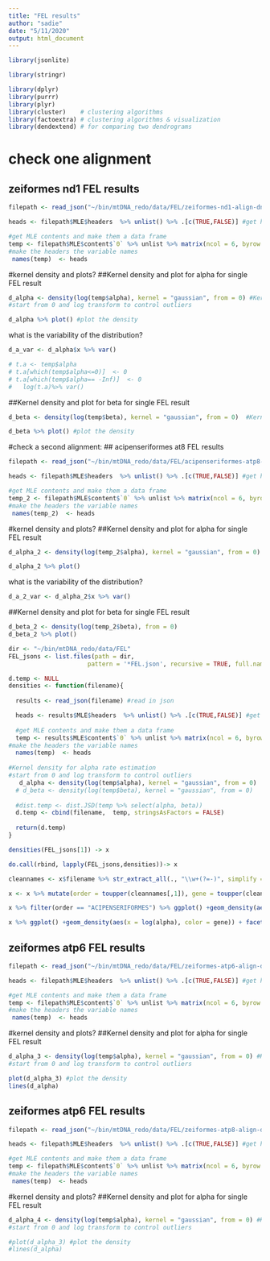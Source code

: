 ```yaml
---
title: "FEL results"
author: "sadie"
date: "5/11/2020"
output: html_document
---
```

```r
library(jsonlite)

library(stringr)

library(dplyr)
library(purrr)
library(plyr)
library(cluster)    # clustering algorithms
library(factoextra) # clustering algorithms & visualization
library(dendextend) # for comparing two dendrograms
```

# check one alignment
## zeiformes nd1 FEL results
```r
filepath <- read_json("~/bin/mtDNA_redo/data/FEL/zeiformes-nd1-align-dna.fas.FEL.json") #read in json

heads <- filepath$MLE$headers  %>% unlist() %>% .[c(TRUE,FALSE)] #get headers and ignore header descriptions
```

```r
#get MLE contents and make them a data frame
temp <- filepath$MLE$content$`0` %>% unlist %>% matrix(ncol = 6, byrow = TRUE) %>% as.data.frame() 
#make the headers the variable names
 names(temp)  <- heads
```

#kernel density and plots?
##Kernel density and plot for alpha for single FEL result
```r
d_alpha <- density(log(temp$alpha), kernel = "gaussian", from = 0) #Kernel density for alpha rate estimation 
#start from 0 and log transform to control outliers

d_alpha %>% plot() #plot the density 
```
what is the variability of the distribution?
```r
d_a_var <- d_alpha$x %>% var()

# t.a <- temp$alpha
# t.a[which(temp$alpha<=0)]  <- 0 
# t.a[which(temp$alpha== -Inf)]  <- 0 
#   log(t.a)%>% var()
```

##Kernel density and plot for beta for single FEL result
```r
d_beta <- density(log(temp$beta), kernel = "gaussian", from = 0)  #Kernel density for the beta rate estimation

d_beta %>% plot() #plot the density
```


#check a second alignment:
## acipenseriformes at8 FEL results
```r
filepath <- read_json("~/bin/mtDNA_redo/data/FEL/acipenseriformes-atp8-align-dna.fas.FEL.json") #read in json

heads <- filepath$MLE$headers  %>% unlist() %>% .[c(TRUE,FALSE)] #get headers and ignore header descriptions
```

```r
#get MLE contents and make them a data frame
temp_2 <- filepath$MLE$content$`0` %>% unlist %>% matrix(ncol = 6, byrow = TRUE) %>% as.data.frame() 
#make the headers the variable names
 names(temp_2)  <- heads
```

#kernel density and plots?
##Kernel density and plot for alpha for single FEL result
```r
d_alpha_2 <- density(log(temp_2$alpha), kernel = "gaussian", from = 0)

d_alpha_2 %>% plot()
```

what is the variability of the distribution?
```r
d_a_2_var <- d_alpha_2$x %>% var()
```

##Kernel density and plot for beta for single FEL result
```r
d_beta_2 <- density(log(temp_2$beta), from = 0)
d_beta_2 %>% plot()
```





```r
dir <- "~/bin/mtDNA_redo/data/FEL"
FEL_jsons <- list.files(path = dir,
                      pattern = '*FEL.json', recursive = TRUE, full.names = TRUE)
```

```r
d.temp <- NULL
densities <- function(filename){
  
  results <- read_json(filename) #read in json

  heads <- results$MLE$headers  %>% unlist() %>% .[c(TRUE,FALSE)] #get headers and ignore header descriptions
  
  #get MLE contents and make them a data frame
  temp <- results$MLE$content$`0` %>% unlist %>% matrix(ncol = 6, byrow = TRUE) %>% as.data.frame() 
#make the headers the variable names
  names(temp)  <- heads
  
#Kernel density for alpha rate estimation 
#start from 0 and log transform to control outliers
   d_alpha <- density(log(temp$alpha), kernel = "gaussian", from = 0) 
  # d_beta <- density(log(temp$beta), kernel = "gaussian", from = 0) 
   
  #dist.temp <- dist.JSD(temp %>% select(alpha, beta))
  d.temp <- cbind(filename,  temp, stringsAsFactors = FALSE)
  
  return(d.temp)
}
```

```r
densities(FEL_jsons[1]) -> x

do.call(rbind, lapply(FEL_jsons,densities))-> x

cleannames <- x$filename %>% str_extract_all(., "\\w+(?=-)", simplify = T)

x <- x %>% mutate(order = toupper(cleannames[,1]), gene = toupper(cleannames[,2]))
```

```r
x %>% filter(order == "ACIPENSERIFORMES") %>% ggplot() +geom_density(aes(x = log(alpha), color = gene))
```


```r
x %>% ggplot() +geom_density(aes(x = log(alpha), color = gene)) + facet_wrap(vars(order), scales = "free")
```

## zeiformes atp6 FEL results
```r
filepath <- read_json("~/bin/mtDNA_redo/data/FEL/zeiformes-atp6-align-dna.fas.FEL.json") #read in json

heads <- filepath$MLE$headers  %>% unlist() %>% .[c(TRUE,FALSE)] #get headers and ignore header descriptions
```

```r
#get MLE contents and make them a data frame
temp <- filepath$MLE$content$`0` %>% unlist %>% matrix(ncol = 6, byrow = TRUE) %>% as.data.frame() 
#make the headers the variable names
 names(temp)  <- heads
```

#kernel density and plots?
##Kernel density and plot for alpha for single FEL result
```r
d_alpha_3 <- density(log(temp$alpha), kernel = "gaussian", from = 0) #Kernel density for alpha rate estimation 
#start from 0 and log transform to control outliers

plot(d_alpha_3) #plot the density
lines(d_alpha)
```

## zeiformes atp6 FEL results
```r
filepath <- read_json("~/bin/mtDNA_redo/data/FEL/zeiformes-atp8-align-dna.fas.FEL.json") #read in json

heads <- filepath$MLE$headers  %>% unlist() %>% .[c(TRUE,FALSE)] #get headers and ignore header descriptions
```

```r
#get MLE contents and make them a data frame
temp <- filepath$MLE$content$`0` %>% unlist %>% matrix(ncol = 6, byrow = TRUE) %>% as.data.frame() 
#make the headers the variable names
 names(temp)  <- heads
```

#kernel density and plots?
##Kernel density and plot for alpha for single FEL result
```r
d_alpha_4 <- density(log(temp$alpha), kernel = "gaussian", from = 0) #Kernel density for alpha rate estimation 
#start from 0 and log transform to control outliers

#plot(d_alpha_3) #plot the density
#lines(d_alpha)
```
